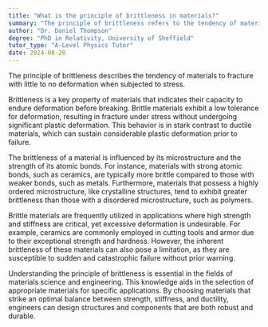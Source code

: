 ```yaml
---
title: "What is the principle of brittleness in materials?"
summary: "The principle of brittleness refers to the tendency of materials to fracture without significant deformation."
author: "Dr. Daniel Thompson"
degree: "PhD in Relativity, University of Sheffield"
tutor_type: "A-Level Physics Tutor"
date: 2024-08-28
---
```


The principle of brittleness describes the tendency of materials to fracture with little to no deformation when subjected to stress.

Brittleness is a key property of materials that indicates their capacity to endure deformation before breaking. Brittle materials exhibit a low tolerance for deformation, resulting in fracture under stress without undergoing significant plastic deformation. This behavior is in stark contrast to ductile materials, which can sustain considerable plastic deformation prior to failure.

The brittleness of a material is influenced by its microstructure and the strength of its atomic bonds. For instance, materials with strong atomic bonds, such as ceramics, are typically more brittle compared to those with weaker bonds, such as metals. Furthermore, materials that possess a highly ordered microstructure, like crystalline structures, tend to exhibit greater brittleness than those with a disordered microstructure, such as polymers.

Brittle materials are frequently utilized in applications where high strength and stiffness are critical, yet excessive deformation is undesirable. For example, ceramics are commonly employed in cutting tools and armor due to their exceptional strength and hardness. However, the inherent brittleness of these materials can also pose a limitation, as they are susceptible to sudden and catastrophic failure without prior warning.

Understanding the principle of brittleness is essential in the fields of materials science and engineering. This knowledge aids in the selection of appropriate materials for specific applications. By choosing materials that strike an optimal balance between strength, stiffness, and ductility, engineers can design structures and components that are both robust and durable.
    